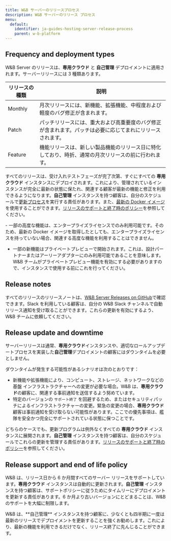 ```yaml
---
title: W&B サーバーのリリースプロセス
description: W&B サーバーのリリース プロセス
menu:
  default:
    identifier: ja-guides-hosting-server-release-process
    parent: w-b-platform
---
```


## Frequency and deployment types
W&B Server のリリースは、**専用クラウド** と **自己管理** デプロイメントに適用されます。サーバーリリースには 3 種類あります。

| リリースの種類 | 説明 |
|--------------|-------------|
| Monthly | 月次リリースには、新機能、拡張機能、中程度および軽度のバグ修正が含まれます。 |
| Patch | パッチリリースには、重大および高重要度のバグ修正が含まれます。パッチは必要に応じてまれにリリースされます。 |
| Feature | 機能リリースは、新しい製品機能のリリース日に特化しており、時折、通常の月次リリースの前に行われます。 |

すべてのリリースは、受け入れテストフェーズが完了次第、すぐにすべての **専用クラウド** インスタンスにデプロイされます。これにより、管理されているインスタンスが完全に最新の状態に保たれ、関連する顧客が最新の機能と修正を利用できるようになります。**自己管理** インスタンスを持つ顧客は、自分のスケジュールで[更新プロセス](/ja/platform/hosting/server-upgrade-process/)を実行する責任があります。また、[最新の Docker イメージ](https://hub.docker.com/r/wandb/local)を使用することができます。[リリースのサポートと終了時のポリシー](#release-support-and-end-of-life-policy)を参照してください。

<Note>
- 一部の高度な機能は、エンタープライズライセンスでのみ利用可能です。そのため、最新の Docker イメージを取得したとしても、エンタープライズライセンスを持っていない場合、関連する高度な機能を利用することはできません。

- 一部の新機能はプライベートプレビューで開始されます。これは、設計パートナーまたはアーリーアダプターにのみ利用可能であることを意味します。W&B チームがプライベートプレビュー機能を有効にする必要がありますので、インスタンスで使用する前にこれを行ってください。
</Note>

## Release notes
すべてのリリースのリリースノートは、[W&B Server Releases on GitHub](https://github.com/wandb/server/releases)で確認できます。Slack を利用している顧客は、自分の W&B Slack チャンネルで自動リリース通知を受け取ることができます。これらの更新を有効にするよう、W&B チームに依頼してください。

## Release update and downtime
サーバーリリースは通常、**専用クラウド**インスタンスや、適切なロールアップデートプロセスを実装した**自己管理**デプロイメントの顧客にはダウンタイムを必要としません。

ダウンタイムが発生する可能性があるシナリオは次のとおりです：
* 新機能や拡張機能により、コンピュート、ストレージ、ネットワークなどの基盤 インフラストラクチャーへの変更が必要な場合。W&B は、**専用クラウド**の顧客に、関連する事前通知を送信するよう努めています。
* 特定のバージョンの `サポート終了` を回避するため、またはセキュリティパッチによるインフラストラクチャーの変更。緊急の変更の場合、**専用クラウド**顧客は事前通知を受け取らない可能性があります。ここでの優先事項は、艦隊を安全かつ完全にサポートされている状態に保つことです。

どちらのケースでも、更新プログラムは例外なくすべての **専用クラウド** インスタンスに展開されます。**自己管理** インスタンスを持つ顧客は、自分のスケジュールでこれらの更新を管理する責任があります。[リリースのサポートと終了時のポリシー](#release-support-and-end-of-life-policy)を参照してください。

## Release support and end of life policy
W&B は、リリース日から 6 か月間すべてのサーバー リリースをサポートしています。**専用クラウド** インスタンスは自動的に更新されます。**自己管理** インスタンスを持つ顧客は、サポートポリシーに従うためにタイムリーにデプロイメントを更新する責任があります。6 か月より古いバージョンにとどまることは、W&B のサポートを大幅に制限します。

<Note>
W&B は、**自己管理** インスタンスを持つ顧客に、少なくとも四半期に一度は最新のリリースでデプロイメントを更新することを強くお勧めします。これにより、最新の機能を利用できるだけでなく、リリース終了に先んじることができます。
</Note>